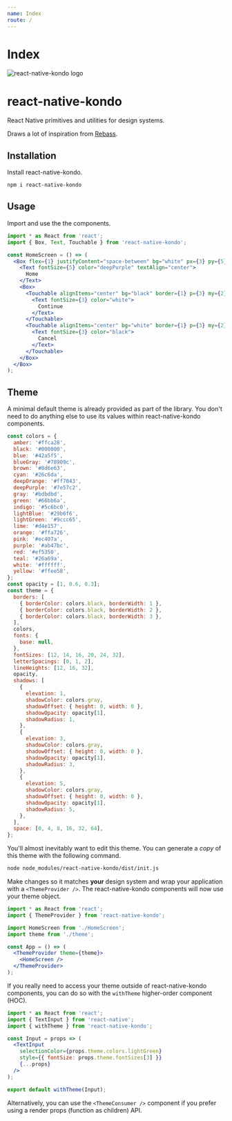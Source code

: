 ```yaml
---
name: Index
route: /
---
```


# Index

![react-native-kondo logo](https://raw.githubusercontent.com/AppAndFlow/react-native-kondo/master/assets/logo.png)

# react-native-kondo

React Native primitives and utilities for design systems.

Draws a lot of inspiration from [Rebass](https://github.com/jxnblk/rebass).

## Installation

Install react-native-kondo.

```sh
npm i react-native-kondo
```

## Usage

Import and use the the components.

```jsx
import * as React from 'react';
import { Box, Text, Touchable } from 'react-native-kondo';

const HomeScreen = () => (
  <Box flex={1} justifyContent="space-between" bg="white" px={3} py={5}>
    <Text fontSize={5} color="deepPurple" textAlign="center">
      Home
    </Text>
    <Box>
      <Touchable alignItems="center" bg="black" border={1} p={3} my={2}>
        <Text fontSize={3} color="white">
          Continue
        </Text>
      </Touchable>
      <Touchable alignItems="center" bg="white" border={1} p={3} my={2}>
        <Text fontSize={3} color="black">
          Cancel
        </Text>
      </Touchable>
    </Box>
  </Box>
);
```

## Theme

A minimal default theme is already provided as part of the library. You don't need to do anything else to use its values within react-native-kondo components.

```js
const colors = {
  amber: '#ffca28',
  black: '#000000',
  blue: '#42a5f5',
  blueGray: '#78909c',
  brown: '#8d6e63',
  cyan: '#26c6da',
  deepOrange: '#ff7043',
  deepPurple: '#7e57c2',
  gray: '#bdbdbd',
  green: '#66bb6a',
  indigo: '#5c6bc0',
  lightBlue: '#29b6f6',
  lightGreen: '#9ccc65',
  lime: '#d4e157',
  orange: '#ffa726',
  pink: '#ec407a',
  purple: '#ab47bc',
  red: '#ef5350',
  teal: '#26a69a',
  white: '#ffffff',
  yellow: '#ffee58',
};
const opacity = [1, 0.6, 0.3];
const theme = {
  borders: [
    { borderColor: colors.black, borderWidth: 1 },
    { borderColor: colors.black, borderWidth: 2 },
    { borderColor: colors.black, borderWidth: 3 },
  ],
  colors,
  fonts: {
    base: null,
  },
  fontSizes: [12, 14, 16, 20, 24, 32],
  letterSpacings: [0, 1, 2],
  lineHeights: [12, 16, 32],
  opacity,
  shadows: [
    {
      elevation: 1,
      shadowColor: colors.gray,
      shadowOffset: { height: 0, width: 0 },
      shadowOpacity: opacity[1],
      shadowRadius: 1,
    },
    {
      elevation: 3,
      shadowColor: colors.gray,
      shadowOffset: { height: 0, width: 0 },
      shadowOpacity: opacity[1],
      shadowRadius: 3,
    },
    {
      elevation: 5,
      shadowColor: colors.gray,
      shadowOffset: { height: 0, width: 0 },
      shadowOpacity: opacity[1],
      shadowRadius: 5,
    },
  ],
  space: [0, 4, 8, 16, 32, 64],
};
```

You'll almost inevitably want to edit this theme. You can generate a _copy_ of this theme with the following command.

```sh
node node_modules/react-native-kondo/dist/init.js
```

Make changes so it matches **your** design system and wrap your application with a `<ThemeProvider />`.
The react-native-kondo components will now use your theme object.

```jsx
import * as React from 'react';
import { ThemeProvider } from 'react-native-kondo';

import HomeScreen from './HomeScreen';
import theme from './theme';

const App = () => (
  <ThemeProvider theme={theme}>
    <HomeScreen />
  </ThemeProvider>
);
```

If you really need to access your theme outside of react-native-kondo components, you can do so with the `withTheme` higher-order component (HOC).

```jsx
import * as React from 'react';
import { TextInput } from 'react-native';
import { withTheme } from 'react-native-kondo';

const Input = props => (
  <TextInput
    selectionColor={props.theme.colors.lightGreen}
    style={{ fontSize: props.theme.fontSizes[3] }}
    {...props}
  />
);

export default withTheme(Input);
```

Alternatively, you can use the `<ThemeConsumer />` component if you prefer using a render props (function as children) API.
